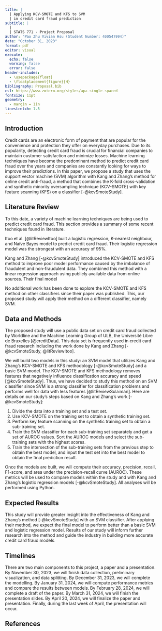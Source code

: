 ```yaml
---
title: |
  | Applying KCV-SMOTE and KFS to SVM
  | in credit card fraud prediction
subtitle: |
  | 
  | STATS 771 - Project Proposal
author: "Pao Zhu Vivian Hsu (Student Number: 400547994)"
date: "October 31, 2023"
format: pdf
editor: visual
execute:
  echo: false
  warning: false
  error: false
header-includes:
  - \usepackage{float}
  - \floatplacement{figure}{H}
bibliography: Proposal.bib
csl: https://www.zotero.org/styles/apa-single-spaced
fontsize: 11pt
geometry: 
  - margin = 1in
linestretch: 1.5
---
```


\newpage

## Introduction

Credit cards are an electronic form of payment that are popular for the convenience and protection they offer on everyday purchases. Due to its popularity, detecting credit card fraud is crucial for financial companies to maintain customer satisfaction and minimize losses. Machine learning techniques have become the predominant method to predict credit card fraud over the years and companies are constantly looking for ways to improve their predictions. In this paper, we propose a study that uses the support vector machine (SVM) algorithm with Kang and Zhang's method for online credit anti-fraud, a method that combines the K-fold cross-validation and synthetic minority oversampling technique (KCV-SMOTE) with key feature scanning (KFS) on a classifier [-@kcvSmoteStudy].

## Literature Review

To this date, a variety of machine learning techniques are being used to predict credit card fraud. This section provides a summary of some recent techniques found in literature.

Itoo et al. [@litReviewItoo] built a logistic regression, K-nearest neighbour, and Naïve Bayes model to predict credit card fraud. Their logistic regression model was the strongest with an accuracy of 95%.

Kang and Zhang [-@kcvSmoteStudy] introduced the KCV-SMOTE and KFS method to improve poor model performance caused by the imbalance of fraudulent and non-fraudulent data. They combined this method with a linear regression approach using publicly available data from online sources. Their final model 

No additional work has been done to explore the KCV-SMOTE and KFS method on other classifiers since their paper was published. This, our proposed study will apply their method on a different classifier, namely SVM.


## Data and Methods

The proposed study will use a public data set on credit card fraud collected by Worldline and the Machine Learning Group of ULB, the Université Libre de Bruxelles [@creditData]. This data set is frequently used in credit card fraud research including the work done by Kang and Zhang [-@kcvSmoteStudy, @litReviewItoo].

We will build two models in this study: an SVM model that utilizes Kang and Zhang's KCV-SMOTE and KFS methodology [-@kcvSmoteStudy] and a basic SVM model. The KCV-SMOTE and KFS methodology removes features that negatively influence classification accuracy and speed [@kcvSmoteStudy]. Thus, we have decided to study this method on an SVM classifier since SVM is a strong classifier for classification problems and performs well for data with less features [@litReviewSulaiman]. Here are details on our study's steps based on Kang and Zhang's work [-@kcvSmoteStudy]:

  1) Divide the data into a training set and a test set.
  2) Use KCV-SMOTE on the training set to obtain a synthetic training set.
  3) Perform key feature scanning on the synthetic training set to obtain a sub-training set.
  4) Train the SVM classifier for each sub-training set separately and get a set of AUROC values. Sort the AUROC models and select the sub-training sets with the highest scores.
  5) Train the intersection of the sub-training sets from the previous step to obtain the best model, and input the test set into the best model to obtain the final prediction result.

Once the models are built, we will compute their accuracy, precision, recall, F1-score, and area under the precision-recall curve (AUROC). These metrics will be used to compare models within the study and with Kang and Zhang's logistic regression models [-@kcvSmoteStudy]. All analyses will be performed using Python.


## Expected Results

This study will provide greater insight into the effectiveness of Kang and Zhang's method [-@kcvSmoteStudy] with an SVM classifier. After applying their method, we expect the final model to perform better than a basic SVM and logistic regression model. Results of our study will inform further research into the method and guide the industry in building more accurate credit card fraud models.

## Timelines

There are two main components to this project, a paper and a presentation. By November 30, 2023, we will finish data collection, preliminary visualization, and data splitting. By December 31, 2023, we will complete the modelling. By January 31, 2024, we will compute performance metrics and compare the results between models. By February 28, 2024, we will complete a draft of the paper. By March 31, 2024, we will finish the presentation slides. By April 20, 2024, we will finalize the paper and presentation. Finally, during the last week of April, the presentation will occur.

\newpage

## References

::: {#refs}
:::
